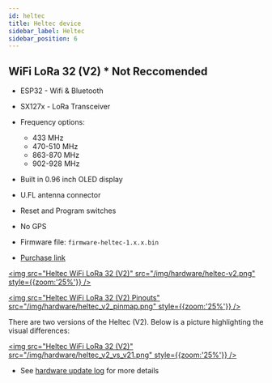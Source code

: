 ```yaml
---
id: heltec
title: Heltec device
sidebar_label: Heltec
sidebar_position: 6
---
```


## WiFi LoRa 32 (V2) * Not Reccomended

- ESP32 - Wifi & Bluetooth
- SX127x - LoRa Transceiver
- Frequency options:
  - 433 MHz
  - 470-510 MHz
  - 863-870 MHz
  - 902-928 MHz
- Built in 0.96 inch OLED display
- U.FL antenna connector
- Reset and Program switches
- No GPS


- Firmware file: `firmware-heltec-1.x.x.bin`
- [Purchase link](https://heltec.org/project/wifi-lora-32)


[<img src="Heltec WiFi LoRa 32 (V2)" src="/img/hardware/heltec-v2.png" style={{zoom:'25%'}} />](/img/hardware/heltec-v2.png)

[<img src="Heltec WiFi LoRa 32 (V2) Pinouts" src="/img/hardware/heltec_v2_pinmap.png" style={{zoom:'25%'}} />](/img/hardware/heltec_v2_pinmap.png)

There are two versions of the Heltec (V2). Below is a picture highlighting the visual differences:

[<img src="Heltec WiFi LoRa 32 (V2)" src="/img/hardware/heltec_v2_vs_v21.png" style={{zoom:'25%'}} />](/img/hardware/heltec_v2_vs_v21.png)

- See [hardware update log](https://heltec-automation-docs.readthedocs.io/en/latest/esp32/wifi_lora_32/hardware_update_log.html) for more details
